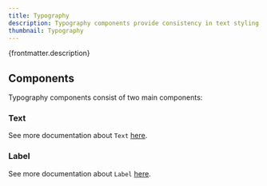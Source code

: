 ```yaml
---
title: Typography
description: Typography components provide consistency in text styling across the application.
thumbnail: Typography
---
```


<p>{frontmatter.description}</p>

## Components

Typography components consist of two main components:

### Text

<LiveExample src='Text.main.jsx'>
  <AllExamples.TextMainExample client:load />
</LiveExample>

See more documentation about `Text` [here](/docs/text).

### Label

<LiveExample src='Label.main.jsx'>
  <AllExamples.LabelMainExample client:load />
</LiveExample>

See more documentation about `Label` [here](/docs/label).
